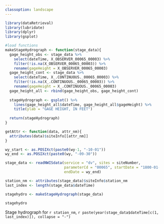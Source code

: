 ```yaml
---
classoption: landscape
---
```


```r
library(dataRetrieval)
library(lubridate)
library(dplyr)
library(gsplot)

#load functions
makeStageHydrograph <- function(stage_data){
  gage_height_obs <- stage_data %>% 
    select(dateTime, X_OBSERVER_00065_00003) %>% 
    filter(!is.na(X_OBSERVER_00065_00003)) %>% 
    rename(gageHeight = X_OBSERVER_00065_00003)
  gage_height_cont <- stage_data %>% 
    select(dateTime, X_.CONTINUOUS._00065_00003) %>% 
    filter(!is.na(X_.CONTINUOUS._00065_00003)) %>% 
    rename(gageHeight = X_.CONTINUOUS._00065_00003)
  gage_height_all <- rbind(gage_height_obs, gage_height_cont)
    
  stageHydrograph <- gsplot() %>% 
    lines(gage_height_all$dateTime, gage_height_all$gageHeight) %>% 
    title(ylab = "GAGE HEIGHT, IN FEET")
  
  return(stageHydrograph)
}

getAttr <- function(data, attr_nm){
  attributes(data)$siteInfo[[attr_nm]]
}
```

```r
wy_start <- as.POSIXct(paste0(wy-1, "-10-01"))
wy_end <- as.POSIXct(paste0(wy, "-09-30"))

stage_data <- readNWISdata(service = "dv", sites = siteNumber, 
                           parameterCd = "00065", startDate = "1800-01-01", 
                           endDate = wy_end)

station_nm <- attributes(stage_data)$siteInfo$station_nm
last_index <- length(stage_data$dateTime)

stagehydro <- makeStageHydrograph(stage_data)
```


```r
stagehydro
```


Stage hydrograph for `r station_nm`, `r paste(year(stage_data$dateTime[c(1, last_index)]), collapse = "-")`
